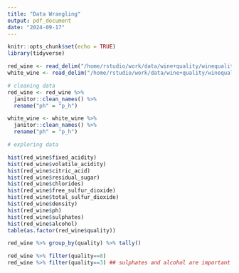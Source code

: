 ```yaml
---
title: "Data Wrangling"
output: pdf_document
date: "2024-09-17"
---
```


```r
knitr::opts_chunk$set(echo = TRUE)
library(tidyverse)
```

```r
red_wine <- read_delim("/home/rstudio/work/data/wine+quality/winequality-red.csv", delim = ";")
white_wine <- read_delim("/home/rstudio/work/data/wine+quality/winequality-white.csv", delim = ";")
```

```r
# cleaning data
red_wine <- red_wine %>%
  janitor::clean_names() %>%
  rename("ph" = "p_h")

white_wine <- white_wine %>%
  janitor::clean_names() %>%
  rename("ph" = "p_h")
```

```r
# exploring data

hist(red_wine$fixed_acidity)
hist(red_wine$volatile_acidity)
hist(red_wine$citric_acid)
hist(red_wine$residual_sugar)
hist(red_wine$chlorides)
hist(red_wine$free_sulfur_dioxide)
hist(red_wine$total_sulfur_dioxide)
hist(red_wine$density)
hist(red_wine$ph)
hist(red_wine$sulphates)
hist(red_wine$alcohol)
table(as.factor(red_wine$quality))

red_wine %>% group_by(quality) %>% tally()

red_wine %>% filter(quality==8)
red_wine %>% filter(quality==3) ## sulphates and alcohol are important to good quality??





```



